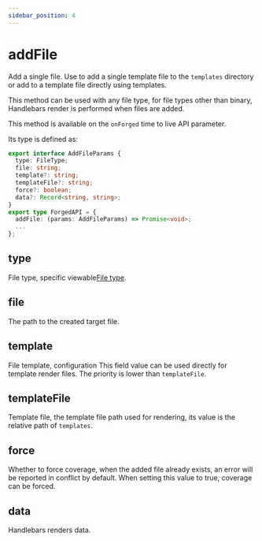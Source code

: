```yaml
---
sidebar_position: 4
---
```


# addFile

Add a single file. Use to add a single template file to the `templates` directory or add to a template file directly using templates.

This method can be used with any file type, for file types other than binary, Handlebars render is performed when files are added.

This method is available on the `onForged` time to live API parameter.

Its type is defined as:

```ts
export interface AddFileParams {
  type: FileType;
  file: string;
  template?: string;
  templateFile?: string;
  force?: boolean;
  data?: Record<string, string>;
}
export type ForgedAPI = {
  addFile: (params: AddFileParams) => Promise<void>;
  ...
};
```

## type

File type, specific viewable[File type](/guides/topic-detail/generator/plugin/api/file/introduce).

## file

The path to the created target file.

## template

File template, configuration This field value can be used directly for template render files. The priority is lower than `templateFile`.

## templateFile

Template file, the template file path used for rendering, its value is the relative path of `templates`.

## force

Whether to force coverage, when the added file already exists, an error will be reported in conflict by default. When setting this value to true, coverage can be forced.

## data

Handlebars renders data.
